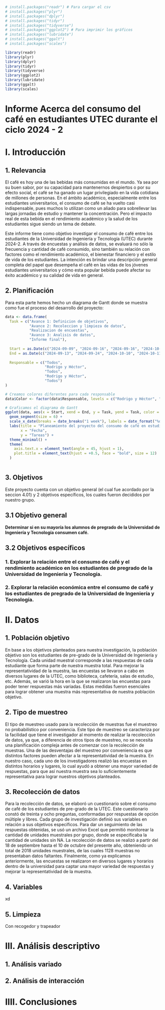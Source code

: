 ```r
# install.packages("readr") # Para cargar el csv
# install.packages("plyr")
# install.packages("dplyr")
# install.packages("tidyr")
# install.packages("tidyverse") 
# install.packages("ggplot2") # Para imprimir los gráficos
# install.packages("lubridate")
# install.packages("ggalt")
# install.packages("scales")


```

```r
library(readr)
library(plyr)
library(dplyr)
library(tidyr)
library(tidyverse)
library(ggplot2)
library(lubridate)
library(ggalt)
library(scales)
```

# Informe Acerca del consumo del café en estudiantes UTEC durante el ciclo 2024 - 2

# I. Introducción

## 1. Relevancia

El café es hoy una de las bebidas más consumidas en el mundo. Ya sea por su buen sabor, por su capacidad para mantenernos despiertos o por su efecto social, el café se ha ganado un lugar privilegiado en la vida cotidiana de millones de personas. En el ámbito académico, especialmente entre los estudiantes universitarios, el consumo de café se ha vuelto casi indispensable, pues muchos lo utilizan como un aliado para sobrellevar las largas jornadas de estudio y mantener la concentración. Pero el impacto real de esta bebida en el rendimiento académico y la salud de los estudiantes sigue siendo un tema de debate.

Este informe tiene como objetivo investigar el consumo de café entre los estudiantes de la Universidad de Ingeniería y Tecnología (UTEC) durante 2024-2. A través de encuestas y análisis de datos, se evaluará no sólo la frecuencia y cantidad de café consumido, sino también su relación con factores como el rendimiento académico, el bienestar financiero y el estilo de vida de los estudiantes. La intención es brindar una descripción general completa del papel que desempeña el café en las vidas de los jóvenes estudiantes universitarios y cómo esta popular bebida puede afectar su éxito académico y su calidad de vida en general.

## 2. Planificación

Para esta parte hemos hecho un diagrama de Gantt donde se muestra como fue el proceso del desarrollo del proyecto:\

```r
data <- data.frame(
  Task = c("Avance 1: Definicion de objetivos", 
           "Avance 2: Recoleccion y limpieza de datos", 
           "Realizacion de encuestas", 
           "Avance 3: Analisis de datos", 
           "Informe final"),
  
  Start = as.Date(c("2024-09-09", "2024-09-16", "2024-09-16", "2024-10-01", "2024-10-12")), # Fechas de inicio
  End = as.Date(c("2024-09-13", "2024-09-24", "2024-10-10", "2024-10-11", "2024-10-20")),   # Fechas de fin
  
  Responsable = c("Todos", 
                  "Rodrigo y Héctor", 
                  "Todos", 
                  "Rodrigo y Héctor", 
                  "Todos")
)

# Creamos colores diferentes para cada responsable
data$Color <- factor(data$Responsable, levels = c("Rodrigo y Héctor", "Todos"))

# Graficamos el diagrama de Gantt
ggplot(data, aes(x = Start, xend = End, y = Task, yend = Task, color = Color)) +
  geom_segment(size = 6) + 
  scale_x_date(breaks = date_breaks("1 week"), labels = date_format("%d-%b")) + 
  labs(title = "Planeamiento del proyecto del consumo de café en estudiantes UTEC 2024-2",
       x = "Fecha", 
       y = "Tareas") +
  theme_minimal() +
  theme(
    axis.text.x = element_text(angle = 45, hjust = 1),
    plot.title = element_text(hjust = +0.5, face = "bold", size = 12)  
  )



```

## 3. Objetivos

Este proyecto cuenta con un objetivo general (el cual fue acordado por la seccion 4.01) y 2 objetivos específicos, los cuales fueron decididos por nuestro grupo.

## 3.1 Objetivo general

**Determinar si en su mayoría los alumnos de pregrado de la Universidad de Ingeniería y Tecnología consumen café.**

## 3.2 Objetivos específicos

### 1. Explorar la relación entre el consumo de café y el rendimiento académico en los estudiantes de pregrado de la Universidad de Ingeniería y Tecnología.

### 2. Explorar la relación económica entre el consumo de café y los estudiantes de pregrado de la Universidad de Ingeniería y Tecnología.

# II. Datos

## 1. Población objetivo

En base a los objetivos planteados para nuestra investigación, la población objetivo son los estudiantes de pre-grado de la Universidad de Ingeniería y Tecnología. Cada unidad muestral corresponde a las respuestas de cada estudiante que forma parte de nuestra muestra total. Para mejorar la representatividad de la muestra, las encuestas se llevaron a cabo en diversos lugares de la UTEC, como biblioteca, cafetería, salas de estudio, etc. Además, se varió la hora en la que se realizaron las encuestas para poder tener respuestas más variadas. Estas medidas fueron esenciales para lograr obtener una muestra más representativa de nuestra población objetivo.

## 2. Tipo de muestreo

El tipo de muestreo usado para la recolección de muestras fue el muestreo no probabilístico por conveniencia. Este tipo de muestreo se caracteriza por la facilidad que tiene el investigador al momento de realizar la recolección de datos, ya que, a diferencia de otros tipos de muestreo, no se necesita una planificación compleja antes de comenzar con la recolección de muestras. Una de las desventajas del muestreo por conveniencia es que distintos factores pueden afectar a la representatividad de la muestra. En nuestro caso, cada uno de los investigadores realizó las encuestas en distintos horarios y lugares, lo cual ayudó a obtener una mayor variedad de respuestas, para que así nuestra muestra sea lo suficientemente representativa para lograr nuestros objetivos planteados.

## 3. Recolección de datos

Para la recolección de datos, se elaboró un cuestionario sobre el consumo de café de los estudiantes de pre-grado de la UTEC. Este cuestionario constó de treinta y ocho preguntas, conformadas por respuestas de opción múltiple y libres. Cada grupo de investigación definió sus variables en relación a sus objetivos específicos. Para dar un seguimiento de las respuestas obtenidas, se usó un archivo Excel que permitió monitorear la cantidad de unidades muestrales por grupo, donde se especificaba la cantidad de unidades sin NA. La recolección de datos se realizó a partir del 18 de septiembre hasta el 10 de octubre del presente año, obteniendo un total de 2018 unidades muestrales, de las cuales 1128 muestras no presentaban datos faltantes. Finalmente, como ya explicamos anteriormente, las encuestas se realizaron en diversos lugares y horarios dentro de la universidad para captar una mayor variedad de respuestas y mejorar la representatividad de la muestra. 

## 4. Variables

xd

## 5. Limpieza

Con recogedor y trapeador

# III. Análisis descriptivo

## 1. Análisis variado

## 2. Análisis de interacción

# IIII. Conclusiones
